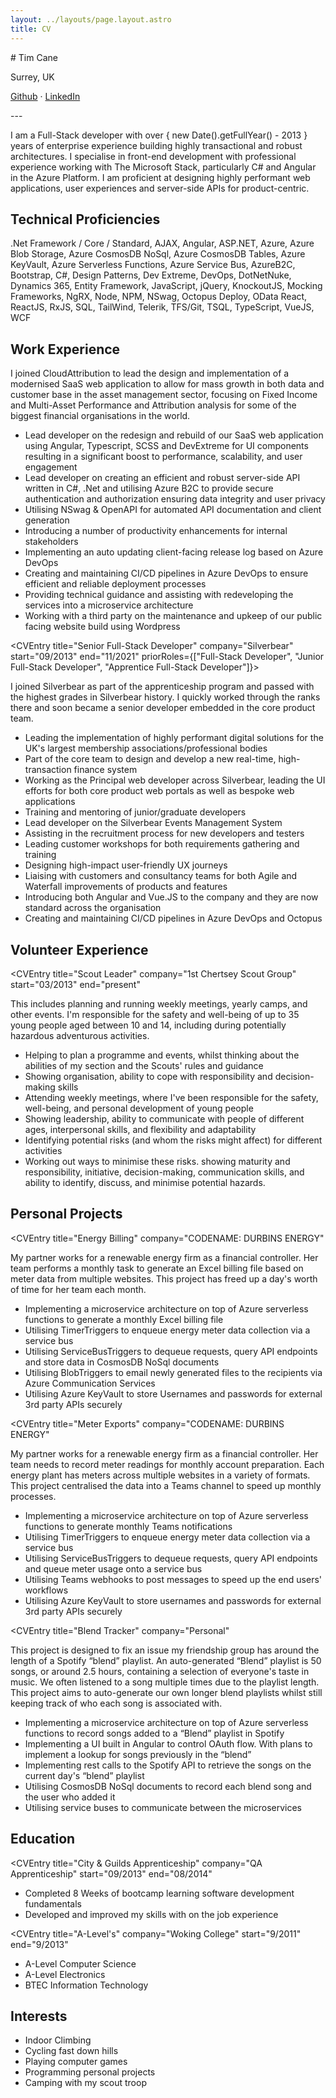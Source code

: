 ```yaml
---
layout: ../layouts/page.layout.astro
title: CV
---
```



<div className="text-center">
# Tim Cane

Surrey, UK

[Github](https://github.com/TimCane) · [LinkedIn](https://www.linkedin.com/in/timcane/)
</div>

<div className="py-4">
---
</div>


I am a Full-Stack developer with over { new Date().getFullYear() - 2013 } years of enterprise experience building highly transactional and robust architectures. I specialise in front-end development with professional experience working with The Microsoft Stack, particularly C# and Angular in the Azure Platform. I am proficient at designing highly performant web applications, user experiences and server-side APIs for product-centric.

## Technical Proficiencies

.Net Framework / Core / Standard, AJAX, Angular, ASP.NET, Azure, Azure Blob Storage, Azure CosmosDB NoSql, Azure CosmosDB Tables, Azure KeyVault, Azure Serverless Functions, Azure Service Bus, AzureB2C, Bootstrap, C#, Design Patterns, Dev Extreme, DevOps, DotNetNuke, Dynamics 365, Entity Framework, JavaScript, jQuery, KnockoutJS, Mocking Frameworks, NgRX, Node, NPM, NSwag, Octopus Deploy, OData React, ReactJS, RxJS, SQL, TailWind, Telerik, TFS/Git, TSQL, TypeScript, VueJS, WCF

## Work Experience

<CVEntry
  title="Senior Developer"
  company="CloudAttribution"
  start="12/2021"
  end="present">

I joined CloudAttribution to lead the design and implementation of a modernised SaaS web application to allow for mass growth in both data and customer base in the asset management sector, focusing on Fixed Income and Multi-Asset Performance and Attribution analysis for some of the biggest financial organisations in the world.

- Lead developer on the redesign and rebuild of our SaaS web application using Angular, Typescript, SCSS and DevExtreme for UI components resulting in a significant boost to performance, scalability, and user engagement
- Lead developer on creating an efficient and robust server-side API written in C#, .Net and utilising Azure B2C to provide secure authentication and authorization ensuring data integrity and user privacy
- Utilising NSwag & OpenAPI for automated API documentation and client generation
- Introducing a number of productivity enhancements for internal stakeholders
- Implementing an auto updating client-facing release log based on Azure DevOps
- Creating and maintaining CI/CD pipelines in Azure DevOps to ensure efficient and reliable deployment processes
- Providing technical guidance and assisting with redeveloping the services into a microservice architecture
- Working with a third party on the maintenance and upkeep of our public facing website build using Wordpress
</CVEntry>

<CVEntry
  title="Senior Full-Stack Developer"
  company="Silverbear"
  start="09/2013"
  end="11/2021"
  priorRoles={["Full-Stack Developer", "Junior Full-Stack Developer", "Apprentice Full-Stack Developer"]}>

I joined Silverbear as part of the apprenticeship program and passed with the highest grades in Silverbear history. I quickly worked through the ranks there and soon became a senior developer embedded in the core product team.

- Leading the implementation of highly performant digital solutions for the UK's largest membership associations/professional bodies
- Part of the core team to design and develop a new real-time, high-transaction finance system
- Working as the Principal web developer across Silverbear, leading the UI efforts for both core product web portals as well as bespoke web applications
- Training and mentoring of junior/graduate developers
- Lead developer on the Silverbear Events Management System
- Assisting in the recruitment process for new developers and testers
- Leading customer workshops for both requirements gathering and training
- Designing high-impact user-friendly UX journeys
- Liaising with customers and consultancy teams for both Agile and Waterfall improvements of products and features
- Introducing both Angular and Vue.JS to the company and they are now standard across the organisation
- Creating and maintaining CI/CD pipelines in Azure DevOps and Octopus
</CVEntry>

## Volunteer Experience

<CVEntry
  title="Scout Leader"
  company="1st Chertsey Scout Group"
  start="03/2013"
  end="present"
>
This includes planning and running weekly meetings, yearly camps, and other events. I'm responsible for the safety and well-being of up to 35 young people aged between 10 and 14, including during potentially hazardous adventurous activities.

- Helping to plan a programme and events, whilst thinking about the abilities of my section and the Scouts' rules and guidance
- Showing organisation, ability to cope with responsibility and decision-making skills
- Attending weekly meetings, where I've been responsible for the safety, well-being, and personal development of young people
- Showing leadership, ability to communicate with people of different ages, interpersonal skills, and flexibility and adaptability
- Identifying potential risks (and whom the risks might affect) for different activities
- Working out ways to minimise these risks. showing maturity and responsibility, initiative, decision-making, communication skills, and ability to identify, discuss, and minimise potential hazards.
</CVEntry>

## Personal Projects

<CVEntry
  title="Energy Billing"
  company="CODENAME: DURBINS ENERGY"
>
My partner works for a renewable energy firm as a financial controller. Her team performs a monthly task to generate an Excel billing file based on meter data from multiple websites. This project has freed up a day's worth of time for her team each month.

- Implementing a microservice architecture on top of Azure serverless functions to generate a monthly Excel billing file
- Utilising TimerTriggers to enqueue energy meter data collection via a service bus
- Utilising ServiceBusTriggers to dequeue requests, query API endpoints and store data in CosmosDB NoSql documents
- Utilising BlobTriggers to email newly generated files to the recipients via Azure Communication Services
- Utilising Azure KeyVault to store Usernames and passwords for external 3rd party APIs securely
</CVEntry>

<CVEntry
  title="Meter Exports"
  company="CODENAME: DURBINS ENERGY"
>
My partner works for a renewable energy firm as a financial controller. Her team needs to record meter readings for monthly account preparation. Each energy plant has meters across multiple websites in a variety of formats. This project centralised the data into a Teams channel to speed up monthly processes.

- Implementing a microservice architecture on top of Azure serverless functions to generate monthly Teams notifications
- Utilising TimerTriggers to enqueue energy meter data collection via a service bus
- Utilising ServiceBusTriggers to dequeue requests, query API endpoints and queue meter usage onto a service bus
- Utilising Teams webhooks to post messages to speed up the end users' workflows
- Utilising Azure KeyVault to store usernames and passwords for external 3rd party APIs securely
</CVEntry>

<CVEntry
  title="Blend Tracker"
  company="Personal"
>
This project is designed to fix an issue my friendship group has around the length of a Spotify “blend” playlist. An auto-generated “Blend” playlist is 50 songs, or around 2.5 hours, containing a selection of everyone's taste in music. We often listened to a song multiple times due to the playlist length. This project aims to auto-generate our own longer blend playlists whilst still keeping track of who each song is associated with.

- Implementing a microservice architecture on top of Azure serverless functions to record songs added to a “Blend” playlist in Spotify
- Implementing a UI built in Angular to control OAuth flow. With plans to implement a lookup for songs previously in the “blend”
- Implementing rest calls to the Spotify API to retrieve the songs on the current day's “blend” playlist
- Utilising CosmosDB NoSql documents to record each blend song and the user who added it
- Utilising service buses to communicate between the microservices
</CVEntry>

## Education

<CVEntry
  title="City & Guilds Apprenticeship"
  company="QA Apprenticeship"
  start="09/2013"
  end="08/2014"
>
- Completed 8 Weeks of bootcamp learning software development fundamentals
- Developed and improved my skills with on the job experience
</CVEntry>

<CVEntry
  title="A-Level's"
  company="Woking College"
  start="9/2011"
  end="9/2013"
>
- A-Level Computer Science
- A-Level Electronics
- BTEC Information Technology
</CVEntry>

## Interests

- Indoor Climbing
- Cycling fast down hills
- Playing computer games
- Programming personal projects
- Camping with my scout troop
